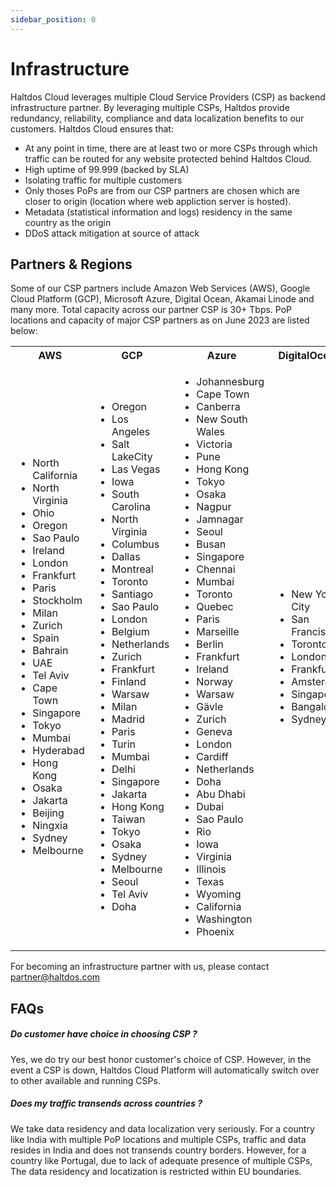 ---
sidebar_position: 0
---

# Infrastructure

Haltdos Cloud leverages multiple Cloud Service Providers (CSP) as backend infrastructure partner. By leveraging multiple CSPs, Haltdos provide redundancy, reliability, compliance and data localization benefits to our customers.
Haltdos Cloud ensures that:

- At any point in time, there are at least two or more CSPs through which traffic can be routed for any website protected behind Haltdos Cloud.
- High uptime of 99.999 (backed by SLA)
- Isolating traffic for multiple customers
- Only thoses PoPs are from our CSP partners are chosen which are closer to origin (location where web appliction server is hosted).
- Metadata (statistical information and logs) residency in the same country as the origin
- DDoS attack mitigation at source of attack

## Partners & Regions
Some of our CSP partners include Amazon Web Services (AWS), Google Cloud Platform (GCP), Microsoft Azure, Digital Ocean, Akamai Linode and many more. Total capacity across our partner CSP is 30+ Tbps. PoP locations and capacity of major CSP partners as on June 2023 are listed below:

<table>
  <tr>
    <th>AWS</th>
    <th>GCP</th>
    <th>Azure</th>
    <th>DigitalOcean</th>
    <th>Akamai Linode</th>
  </tr>
  <tr>
    <td><ul>
        <li>North California</li>
        <li>North Virginia</li>
        <li>Ohio</li>
        <li>Oregon</li>
        <li>Sao Paulo</li>
        <li>Ireland</li>
        <li>London</li>
        <li>Frankfurt</li>
        <li>Paris</li>
        <li>Stockholm</li>
        <li>Milan</li>
        <li>Zurich</li>
        <li>Spain</li>
        <li>Bahrain</li>
        <li>UAE</li>
        <li>Tel Aviv</li>
        <li>Cape Town</li>
        <li>Singapore</li>
        <li>Tokyo</li>
        <li>Mumbai</li>
        <li>Hyderabad</li>
        <li>Hong Kong</li>
        <li>Osaka</li>
        <li>Jakarta</li>
        <li>Beijing</li>
        <li>Ningxia</li>
        <li>Sydney</li>
        <li>Melbourne</li>
    </ul></td>
    <td><ul>
        <li>Oregon</li>
        <li>Los Angeles</li>
        <li>Salt LakeCity</li>
        <li>Las Vegas</li>
        <li>Iowa</li>
        <li>South Carolina</li>
        <li>North Virginia</li>
        <li>Columbus</li>
        <li>Dallas</li>
        <li>Montreal</li>
        <li>Toronto</li>
        <li>Santiago</li>
        <li>Sao Paulo</li>
        <li>London</li>
        <li>Belgium</li>
        <li>Netherlands</li>
        <li>Zurich</li>
        <li>Frankfurt</li>
        <li>Finland</li>
        <li>Warsaw</li>
        <li>Milan</li>
        <li>Madrid</li>
        <li>Paris</li>
        <li>Turin</li>
        <li>Mumbai</li>
        <li>Delhi</li>
        <li>Singapore</li>
        <li>Jakarta</li>
        <li>Hong Kong</li>
        <li>Taiwan</li>
        <li>Tokyo</li>
        <li>Osaka</li>
        <li>Sydney</li>
        <li>Melbourne</li>
        <li>Seoul</li>
        <li>Tel Aviv</li>
        <li>Doha</li>
    </ul></td>
    <td><ul>
        <li>Johannesburg</li>
        <li>Cape Town</li>
        <li>Canberra</li>
        <li>New South Wales</li>
        <li>Victoria</li>
        <li>Pune</li>
        <li>Hong Kong</li>
        <li>Tokyo</li>
        <li>Osaka</li>
        <li>Nagpur</li>
        <li>Jamnagar</li>
        <li>Seoul</li>
        <li>Busan</li>
        <li>Singapore</li>
        <li>Chennai</li>
        <li>Mumbai</li>
        <li>Toronto</li>
        <li>Quebec</li>
        <li>Paris</li>
        <li>Marseille</li>
        <li>Berlin</li>
        <li>Frankfurt</li>
        <li>Ireland</li>
        <li>Norway</li>
        <li>Warsaw</li>
        <li>Gävle</li>
        <li>Zurich</li>
        <li>Geneva</li>
        <li>London</li>
        <li>Cardiff</li>
        <li>Netherlands</li>
        <li>Doha</li>
        <li>Abu Dhabi</li>
        <li>Dubai</li>
        <li>Sao Paulo</li>
        <li>Rio</li>
        <li>Iowa</li>
        <li>Virginia</li>
        <li>Illinois</li>
        <li>Texas</li>
        <li>Wyoming</li>
        <li>California</li>
        <li>Washington</li>
        <li>Phoenix</li>   
    </ul></td>
    <td><ul>
        <li>New York City</li>
        <li>San Francisco</li>
        <li>Toronto</li>
        <li>London</li>
        <li>Frankfurt</li>
        <li>Amsterdam</li>
        <li>Singapore</li>
        <li>Bangalore</li>
        <li>Sydney</li>
    </ul></td>
    <td><ul>
        <li>Atlanta</li>
        <li>Chicago</li>
        <li>Dallas</li>
        <li>Fremont</li>
        <li>Los Angeles</li>
        <li>Miami</li>
        <li>Newark</li>
        <li>Sao Paulo</li>
        <li>Seattle</li>
        <li>Toronto</li>
        <li>Washington, DC</li>
        <li>Amsterdam</li>
        <li>Frankfurt</li>
        <li>London</li>
        <li>Madrid</li>
        <li>Milan</li>
        <li>Mumbai</li>
        <li>Paris</li>
        <li>Stockholm</li>
        <li>Auckland</li>
        <li>Chennai</li>
        <li>Jakarta</li>
        <li>Osaka</li>
        <li>Seoul</li>
        <li>Singapore</li>
        <li>Sydney</li>
        <li>Tokyo</li>
    </ul></td>
  </tr>
</table>

For becoming an infrastructure partner with us, please contact partner@haltdos.com

## FAQs

##### **Do customer have choice in choosing CSP ?**

Yes, we do try our best honor customer's choice of CSP. However, in the event a CSP is down, Haltdos Cloud Platform will automatically switch over to other available and running CSPs.

##### **Does my traffic transends across countries ?**

We take data residency and data localization very seriously. For a country like India with multiple PoP locations and multiple CSPs, traffic and data resides in India and does not transends country borders. However, for a country like Portugal, due to lack of adequate presence of multiple CSPs, The data residency and locatization is restricted within EU boundaries.